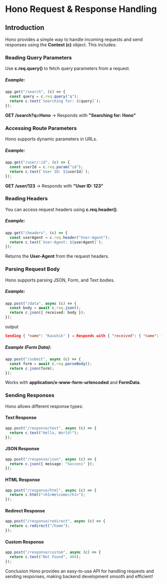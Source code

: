 # Hono Request & Response Handling

## Introduction

Hono provides a simple way to handle incoming requests and send responses using the **Context (c)** object. This includes:

### Reading Query Parameters

Use **c.req.query()** to fetch query parameters from a request.

##### Example:

```ts
app.get("/search", (c) => {
  const query = c.req.query("q");
  return c.text(`Searching for: ${query}`);
});
```

**GET /search?q=Hono** → Responds with **"Searching for: Hono"**

### Accessing Route Parameters

Hono supports dynamic parameters in URLs.

##### Example:

```ts
app.get("/user/:id", (c) => {
  const userId = c.req.param("id");
  return c.text(`User ID: ${userId}`);
});
```

**GET /user/123** → Responds with **"User ID: 123"**

### Reading Headers

You can access request headers using **c.req.header()**.

##### Example:

```ts
app.get("/headers", (c) => {
  const userAgent = c.req.header("User-Agent");
  return c.text(`User-Agent: ${userAgent}`);
});
```

Returns the **User-Agent** from the request headers.

### Parsing Request Body

Hono supports parsing JSON, Form, and Text bodies.

##### Example:

```ts
app.post("/data", async (c) => {
  const body = await c.req.json();
  return c.json({ received: body });
});
```

output

```json
Sending { "name": "Kaushik" } → Responds with { "received": { "name": "Kaushik" } }
```

##### Example (Form Data):

```ts
app.post("/submit", async (c) => {
  const form = await c.req.parseBody();
  return c.json(form);
});
```

Works with **application/x-www-form-urlencoded** and **FormData**.

### Sending Responses

Hono allows different response types:

#### Text Response

```ts
app.post("/response/text", async (c) => {
  return c.text("Hello, World!");
});
```

#### JSON Response

```ts
app.post("/response/json", async (c) => {
  return c.json({ message: "Success" });
});
```

#### HTML Response

```ts
app.post("/response/html", async (c) => {
  return c.html("<h1>Welcome</h1>");
});
```

#### Redirect Response

```ts
app.post("/response/redirect", async (c) => {
  return c.redirect("/home");
});
```

#### Custom Response

```ts
app.post("/response/custom", async (c) => {
  return c.text("Not Found", 404);
});
```

Conclusion
Hono provides an easy-to-use API for handling requests and sending responses, making backend development smooth and efficient!

